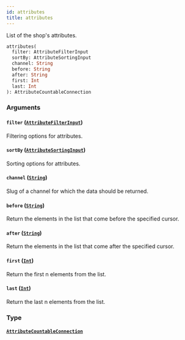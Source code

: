 ```yaml
---
id: attributes
title: attributes
---
```


List of the shop's attributes.

```graphql
attributes(
  filter: AttributeFilterInput
  sortBy: AttributeSortingInput
  channel: String
  before: String
  after: String
  first: Int
  last: Int
): AttributeCountableConnection

```

### Arguments

#### `filter` ([`AttributeFilterInput`](../../../developer/api-reference/inputs/attribute-filter-input))

Filtering options for attributes.

#### `sortBy` ([`AttributeSortingInput`](../../../developer/api-reference/inputs/attribute-sorting-input))

Sorting options for attributes.

#### `channel` ([`String`](../../../developer/api-reference/scalars/string))

Slug of a channel for which the data should be returned.

#### `before` ([`String`](../../../developer/api-reference/scalars/string))

Return the elements in the list that come before the specified cursor.

#### `after` ([`String`](../../../developer/api-reference/scalars/string))

Return the elements in the list that come after the specified cursor.

#### `first` ([`Int`](../../../developer/api-reference/scalars/int))

Return the first n elements from the list.

#### `last` ([`Int`](../../../developer/api-reference/scalars/int))

Return the last n elements from the list.

### Type

#### [`AttributeCountableConnection`](../../../developer/api-reference/objects/attribute-countable-connection)
